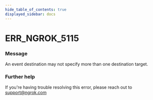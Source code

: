 ```yaml
---
hide_table_of_contents: true
displayed_sidebar: docs
---
```



# ERR_NGROK_5115

### Message

An event destination may not specify more than one destination target.

### Further help

If you're having trouble resolving this error, please reach out to [support@ngrok.com](mailto:support@ngrok.com?subject=Help%20with%20ERR_NGROK_5115)

<ErrorDetails error="err_ngrok_5115" />
